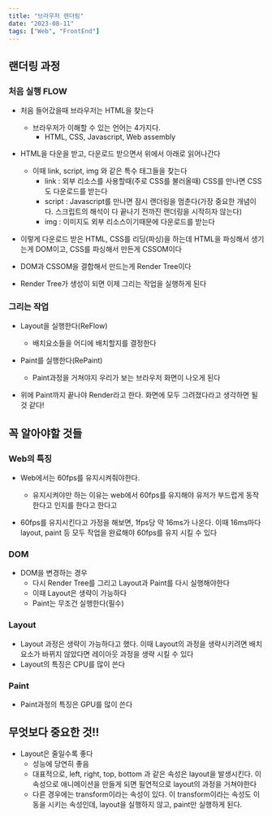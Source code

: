 ```yaml
---
title: "브라우저 렌더링"
date: "2023-08-11"
tags: ["Web", "FrontEnd"]
---
```


## 랜더링 과정

### 처음 실행 FLOW

- 처음 들어갔을때 브라우저는 HTML을 찾는다

  - 브라우저가 이해할 수 있는 언어는 4가지다.
    - HTML, CSS, Javascript, Web assembly

- HTML을 다운을 받고, 다운로드 받으면서 위에서 아래로 읽어나간다

  - 이때 link, script, img 와 같은 특수 태그들을 찾는다
    - link : 외부 리소스를 사용할때(주로 CSS를 불러올때) CSS를 만나면 CSS도 다운로드를 받는다
    - script : Javascript를 만나면 잠시 랜더링을 멈춘다(가장 중요한 개념이다. 스크립트의 해석이 다 끝나기 전까진 랜더링을 시작히자 않는다)
    - img : 이미지도 외부 리소스이기때문에 다운로드를 받는다

- 이렇게 다운로드 받은 HTML, CSS를 리딩(파싱)을 하는데 HTML을 파싱해서 생기는게 DOM이고, CSS를 파싱해서 만든게 CSSOM이다

- DOM과 CSSOM을 결합해서 만드는게 Render Tree이다

- Render Tree가 생성이 되면 이제 그리는 작업을 실행하게 된다

### 그리는 작업

- Layout을 실행한다(ReFlow)

  - 배치요소들을 어디에 배치할지를 결정한다

- Paint를 실행한다(RePaint)

  - Paint과정을 거쳐야지 우리가 보는 브라우저 화면이 나오게 된다

- 위에 Paint까지 끝나야 Render라고 한다. 화면에 모두 그려졌다라고 생각하면 될 것 같다!

## 꼭 알아야할 것들

### Web의 특징

- Web에서는 60fps를 유지시켜줘야한다.

  - 유지시켜야만 하는 이유는 web에서 60fps를 유지해야 유저가 부드럽게 동작한다고 인지를 한다고 한다고

- 60fps를 유지시킨다고 가정을 해보면, 1fps당 약 16ms가 나온다. 이때 16ms마다 layout, paint 등 모두 작업을 완료해야 60fps를 유지 시킬 수 있다

### DOM

- DOM을 변경하는 경우
  - 다시 Render Tree를 그리고 Layout과 Paint를 다시 실행해야한다
  - 이때 Layout은 생략이 가능하다
  - Paint는 무조건 실행한다(필수)

### Layout

- Layout 과정은 생략이 가능하다고 했다. 이때 Layout의 과정을 생략시키려면 배치요소가 바뀌지 않았다면 레이아웃 과정을 생략 시킬 수 있다
- Layout의 특징은 CPU를 많이 쓴다

### Paint

- Paint과정의 특징은 GPU를 많이 쓴다

## 무엇보다 중요한 것!!

- Layout은 줄일수록 좋다
  - 성능에 당연히 좋음
  - 대표적으로, left, right, top, bottom 과 같은 속성은 layout을 발생시킨다. 이 속성으로 애니메이션을 만들게 되면 필연적으로 layout의 과정을 거쳐야한다
  - 다른 경우에는 transform이라는 속성이 있다. 이 transform이라는 속성도 이동을 시키는 속성인데, layout을 실행하지 않고, paint만 실행하게 된다.

